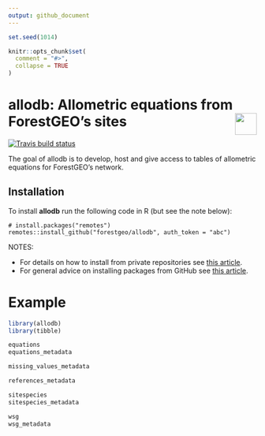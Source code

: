```yaml
---
output: github_document
---
```


<!-- README.md is generated from README.Rmd. Please edit that file -->

```r
set.seed(1014)

knitr::opts_chunk$set(
  comment = "#>",
  collapse = TRUE
)
```

# allodb: Allometric equations from ForestGEO's sites <img src="https://i.imgur.com/39pvr4n.png" align="right" height=44 />

[![Travis build status](https://travis-ci.org/forestgeo/allodb.svg?branch=master)](https://travis-ci.org/forestgeo/allodb)

The goal of allodb is to develop, host and give access to tables of allometric equations for ForestGEO's network.

## Installation

To install __allodb__ run the following code in R (but see the note below):

```
# install.packages("remotes")
remotes::install_github("forestgeo/allodb", auth_token = "abc")
```

NOTES: 

* For details on how to install from private repositories see [this article](https://maurolepore.netlify.com/2017/12/06/2017-12-06-best-prectice-for-installing-packages-from-private-repos/). 
* For general advice on installing packages from GitHub see [this article](https://fgeo.netlify.com/2018/02/05/2018-02-05-installing-packages-from-github/).

# Example

```r
library(allodb)
library(tibble)

equations
equations_metadata

missing_values_metadata

references_metadata

sitespecies
sitespecies_metadata

wsg
wsg_metadata
```

